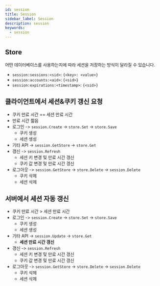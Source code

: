 ```yaml
---
id: session
title: Session
sidebar_label: Session
description: session
keywords:
  - session
---
```


## Store

어떤 데이터베이스를 사용하는지에 따라 세션을 저장하는 방식이 달라질 수 있습니다.

- `session:sessions:<sid>`: `{<key>: <value>}`
- `session:accounts:<aid>`: `{<sid>}`
- `session:expirations:<timestamp>`: `{<sid>}`

## 클라이언트에서 세션&쿠키 갱신 요청

- 쿠키 만료 시간 == 세션 만료 시간
- 만료 시간 짧음
- 로그인 -> `session.Create` -> `store.Set` -> `store.Save`
  - 쿠키 생성
  - 세션 생성
- 기타 API -> `session.GetStore` -> `store.Get`
- 갱신 -> `session.Refresh`
  - 세션 키 변경 및 만료 시간 갱신
  - 쿠키 값 변경 및 만료 시간 갱신
- 로그아웃 -> `session.GetStore` -> `store.Delete` -> `session.Delete`
  - 쿠키 삭제
  - 세션 삭제

## 서버에서 세션 자동 갱신

- 쿠키 만료 시간 > 세션 만료 시간
- 로그인 -> `session.Create` -> `store.Set` -> `store.Save`
  - 쿠키 생성
  - 세션 생성
- 기타 API -> `session.Update` -> `store.Get`
  - **세션 만료 시간 갱신**
- 갱신 -> `session.Refresh`
  - 세션 키 변경 및 만료 시간 갱신
  - 쿠키 값 변경 및 만료 시간 갱신
- 로그아웃 -> `session.GetStore` -> `store.Delete` -> `session.Delete`
  - 쿠키 삭제
  - 세션 삭제

